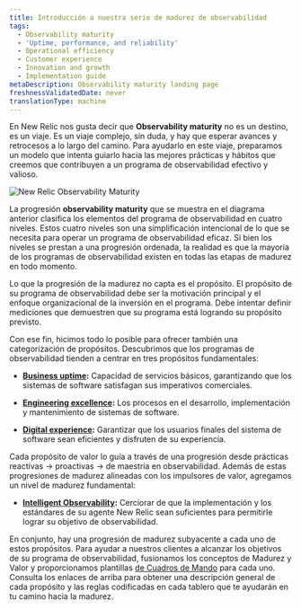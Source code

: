 ```yaml
---
title: Introducción a nuestra serie de madurez de observabilidad
tags:
  - Observability maturity
  - 'Uptime, performance, and reliability'
  - Operational efficiency
  - Customer experience
  - Innovation and growth
  - Implementation guide
metaDescription: Observability maturity landing page
freshnessValidatedDate: never
translationType: machine
---
```


En New Relic nos gusta decir que <DNT>**Observability maturity**</DNT> no es un destino, es un viaje. Es un viaje complejo, sin duda, y hay que esperar avances y retrocesos a lo largo del camino. Para ayudarlo en este viaje, preparamos un modelo que intenta guiarlo hacia las mejores prácticas y hábitos que creemos que contribuyen a un programa de observabilidad efectivo y valioso.

<img title="New Relic Observability Maturity" alt="New Relic Observability Maturity" src="/images/observability_maturity_progression.webp" />

La progresión <DNT>**observability maturity**</DNT> que se muestra en el diagrama anterior clasifica los elementos del programa de observabilidad en cuatro niveles. Estos cuatro niveles son una simplificación intencional de lo que se necesita para operar un programa de observabilidad eficaz. Si bien los niveles se prestan a una progresión ordenada, la realidad es que la mayoría de los programas de observabilidad existen en todas las etapas de madurez en todo momento.

Lo que la progresión de la madurez no capta es el propósito. El propósito de su programa de observabilidad debe ser la motivación principal y el enfoque organizacional de la inversión en el programa. Debe intentar definir mediciones que demuestren que su programa está logrando su propósito previsto.

Con ese fin, hicimos todo lo posible para ofrecer también una categorización de propósitos. Descubrimos que los programas de observabilidad tienden a centrar en tres propósitos fundamentales:

* <DNT>**[Business uptime](/docs/new-relic-solutions/observability-maturity/business-uptime/introduction):**</DNT> Capacidad de servicios básicos, garantizando que los sistemas de software satisfagan sus imperativos comerciales.

* <DNT>**[Engineering excellence](/docs/new-relic-solutions/observability-maturity/engineering-excellence/introduction):**</DNT> Los procesos en el desarrollo, implementación y mantenimiento de sistemas de software.

* <DNT>**[Digital experience](/docs/new-relic-solutions/observability-maturity/digital-experience/introduction):**</DNT> Garantizar que los usuarios finales del sistema de software sean eficientes y disfruten de su experiencia.

Cada propósito de valor lo guía a través de una progresión desde prácticas reactivas -&gt; proactivas -&gt; de maestría en observabilidad. Además de estas progresiones de madurez alineadas con los impulsores de valor, agregamos un nivel de madurez fundamental:

* <DNT>**[Intelligent Observability](/docs/new-relic-solutions/observability-maturity/intelligent-observability/introduction):**</DNT> Cerciorar de que la implementación y los estándares de su agente New Relic sean suficientes para permitirle lograr su objetivo de observabilidad.

En conjunto, hay una progresión de madurez subyacente a cada uno de estos propósitos. Para ayudar a nuestros clientes a alcanzar los objetivos de su programa de observabilidad, fusionamos los conceptos de Madurez y Valor y proporcionamos plantillas [de Cuadros de Mando](/docs/service-architecture-intelligence/scorecards/getting-started/) para cada uno. Consulta los enlaces de arriba para obtener una descripción general de cada propósito y las reglas codificadas en cada tablero que te ayudarán en tu camino hacia la madurez.